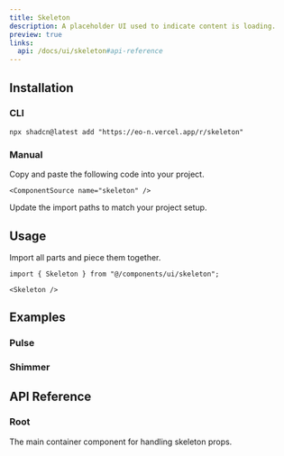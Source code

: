 ```yaml
---
title: Skeleton
description: A placeholder UI used to indicate content is loading.
preview: true
links:
  api: /docs/ui/skeleton#api-reference
---
```


<ComponentTabs name="skeleton-demo" />

## Installation

### CLI

```package-install
npx shadcn@latest add "https://eo-n.vercel.app/r/skeleton"
```

### Manual

<Steps>

  <Step>
    Copy and paste the following code into your project.

    <ComponentSource name="skeleton" />

  </Step>
  
  <Step>Update the import paths to match your project setup.</Step>

</Steps>

## Usage

Import all parts and piece them together.

```tsx
import { Skeleton } from "@/components/ui/skeleton";
```

```tsx
<Skeleton />
```

## Examples

### Pulse

<ComponentTabs name="skeleton-demo" />

### Shimmer

<ComponentTabs name="skeleton-shimmer" />

## API Reference

### Root

The main container component for handling skeleton props.

<AutoTypeTable path="./types/docs/skeleton.ts" name="RootProps" />
